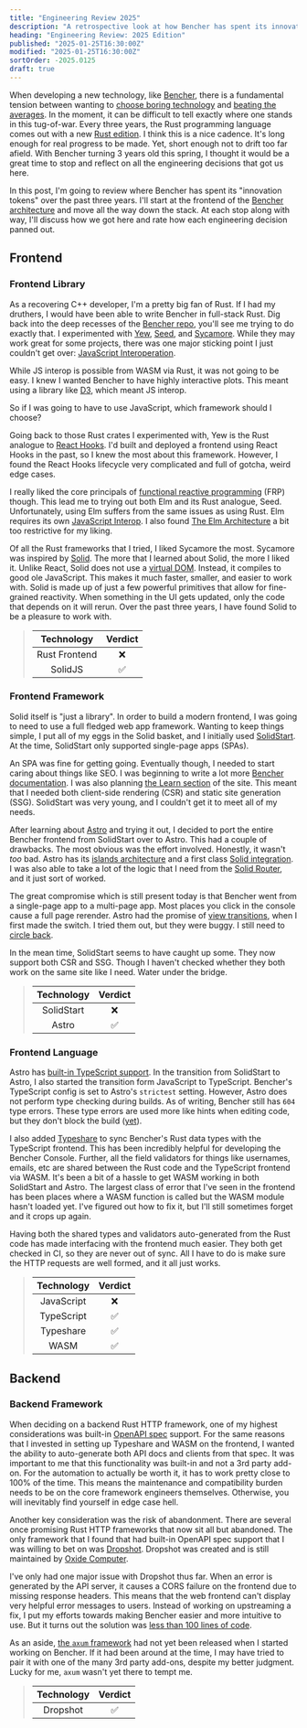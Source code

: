 ```yaml
---
title: "Engineering Review 2025"
description: "A retrospective look at how Bencher has spent its innovation tokens"
heading: "Engineering Review: 2025 Edition"
published: "2025-01-25T16:30:00Z"
modified: "2025-01-25T16:30:00Z"
sortOrder: -2025.0125
draft: true
---
```


When developing a new technology, like [Bencher][bencher],
there is a fundamental tension between wanting to [choose boring technology][choose boring technology]
and [beating the averages][beating the averages].
In the moment, it can be difficult to tell exactly where one stands in this tug-of-war.
Every three years, the Rust programming language comes out with a new [Rust edition][rust editions].
I think this is a nice cadence. It's long enough for real progress to be made.
Yet, short enough not to drift too far afield.
With Bencher turning 3 years old this spring,
I thought it would be a great time to stop and reflect on all the engineering decisions that got us here.

In this post, I'm going to review where Bencher has spent its "innovation tokens" over the past three years.
I'll start at the frontend of the [Bencher architecture][architecture] and move all the way down the stack.
At each stop along with way, I'll discuss how we got here and rate how each engineering decision panned out.

[bencher]: https://bencher.dev
[choose boring technology]: https://mcfunley.com/choose-boring-technology
[beating the averages]: https://paulgraham.com/avg.html
[rust editions]: https://doc.rust-lang.org/edition-guide/editions/
[architecture]: /docs/reference/architecture/

## Frontend


### Frontend Library

As a recovering C++ developer, I'm a pretty big fan of Rust.
If I had my druthers, I would have been able to write Bencher in full-stack Rust.
Dig back into the deep recesses of the [Bencher repo][bencher github],
you'll see me trying to do exactly that.
I experimented with [Yew][yew github], [Seed][seed github], and [Sycamore][sycamore github].
While they may work great for some projects,
there was one major sticking point I just couldn't get over: [JavaScript Interoperation][js ffi].

While JS interop is possible from WASM via Rust,
it was not going to be easy.
I knew I wanted Bencher to have highly interactive plots.
This meant using a library like [D3][d3 github],
which meant JS interop.

So if I was going to have to use JavaScript, which framework should I choose?

Going back to those Rust crates I experimented with,
Yew is the Rust analogue to [React Hooks][react hooks].
I'd built and deployed a frontend using React Hooks in the past,
so I knew the most about this framework.
However, I found the React Hooks lifecycle very complicated
and full of gotcha, weird edge cases.

I really liked the core principals of [functional reactive programming][functional reactive programming] (FRP) though.
This lead me to trying out both Elm and its Rust analogue, Seed.
Unfortunately, using Elm suffers from the same issues as using Rust.
Elm requires its own [JavaScript Interop][elm js interop].
I also found [The Elm Architecture][the elm architecture] a bit too restrictive for my liking.

Of all the Rust frameworks that I tried, I liked Sycamore the most.
Sycamore was inspired by [Solid][solid github].
The more that I learned about Solid, the more I liked it.
Unlike React, Solid does not use a [virtual DOM][react virtual dom].
Instead, it compiles to good ole JavaScript.
This makes it much faster, smaller, and easier to work with.
Solid is made up of just a few powerful primitives that allow for fine-grained reactivity.
When something in the UI gets updated, only the code that depends on it will rerun.
Over the past three years, I have found Solid to be a pleasure to work with.

> | Technology    | Verdict |
> | :--------:    | :-----: |
> | Rust Frontend |    ❌    |
> | SolidJS       |    ✅    |

[bencher github]: https://github.com/bencherdev/bencher
[yew github]: https://github.com/yewstack/yew
[seed github]: https://github.com/seed-rs/seed
[sycamore github]: https://github.com/sycamore-rs/sycamore
[js ffi]: https://rustwasm.github.io/docs/book/reference/js-ffi.html
[d3 github]: https://github.com/d3/d3
[react hooks]: https://react.dev/reference/react/hooks
[functional reactive programming]: https://en.wikipedia.org/wiki/Functional_reactive_programming
[elm js interop]: https://guide.elm-lang.org/interop/
[the elm architecture]: https://guide.elm-lang.org/architecture/
[solid github]: https://github.com/solidjs/solid
[react virtual dom]: https://legacy.reactjs.org/docs/faq-internals.html

### Frontend Framework

Solid itself is "just a library".
In order to build a modern frontend,
I was going to need to use a full fledged web app framework.
Wanting to keep things simple, I put all of my eggs in the Solid basket,
and I initially used [SolidStart][solid start github].
At the time, SolidStart only supported single-page apps (SPAs).

An SPA was fine for getting going.
Eventually though, I needed to start caring about things like SEO.
I was beginning to write a lot more [Bencher documentation][bencher docs].
I was also planning [the Learn section][bencher learn] of the site.
This meant that I needed both client-side rendering (CSR)
and static site generation (SSG).
SolidStart was very young, and I couldn't get it to meet all of my needs.

After learning about [Astro][astro] and trying it out,
I decided to port the entire Bencher frontend from SolidStart over to Astro.
This had a couple of drawbacks.
The most obvious was the effort involved.
Honestly, it wasn't _too_ bad.
Astro has its [islands architecture][astro islands] and
a first class [Solid integration][astro solid].
I was also able to take a lot of the logic that I need from the [Solid Router][solid router],
and it just sort of worked.

The great compromise which is still present today
is that Bencher went from a single-page app to a multi-page app.
Most places you click in the console cause a full page rerender.
Astro had the promise of [view transitions][astro view transitions],
when I first made the switch.
I tried them out, but they were buggy.
I still need to [circle back][github issue 556].

In the mean time, SolidStart seems to have caught up some.
They now support both CSR and SSG.
Though I haven't checked whether they both work on the same site like I need.
Water under the bridge.

> | Technology | Verdict |
> | :--------: | :-----: |
> | SolidStart |    ❌    |
> |   Astro    |    ✅    |

[solid start github]: https://github.com/solidjs/solid-start
[bencher docs]: /docs/
[bencher learn]: /learn/
[astro]: https://astro.build/
[astro islands]: https://docs.astro.build/en/concepts/islands/
[astro solid]: https://docs.astro.build/en/guides/integrations-guide/solid-js/
[solid router]: https://github.com/solidjs/solid-router
[astro view transitions]: https://docs.astro.build/en/guides/view-transitions/
[github issue 556]: https://github.com/bencherdev/bencher/issues/556

### Frontend Language

Astro has [built-in TypeScript support][astro typescript].
In the transition from SolidStart to Astro, I also started the transition form JavaScript to TypeScript.
Bencher's TypeScript config is set to Astro's `strictest` setting.
However, Astro does not perform type checking during builds.
As of writing, Bencher still has `604` type errors.
These type errors are used more like hints when editing code,
but they don't block the build ([yet][github issue 557]).

I also added [Typeshare][typeshare github] to sync Bencher's Rust data types with the TypeScript frontend.
This has been incredibly helpful for developing the Bencher Console.
Further, all the field validators for things like usernames, emails, etc
are shared between the Rust code and the TypeScript frontend via WASM.
It's been a bit of a hassle to get WASM working in both SolidStart and Astro.
The largest class of error that I've seen in the frontend has been places where a WASM function is called
but the WASM module hasn't loaded yet.
I've figured out how to fix it, but I'll still sometimes forget and it crops up again.

Having both the shared types and validators auto-generated from the Rust code
has made interfacing with the frontend much easier.
They both get checked in CI, so they are never out of sync.
All I have to do is make sure the HTTP requests are well formed,
and it all just works.

> | Technology | Verdict |
> | :--------: | :-----: |
> | JavaScript |    ❌    |
> | TypeScript |    ✅    |
> | Typeshare  |    ✅    |
> |   WASM     |    ✅    |

[astro typescript]: https://docs.astro.build/en/guides/typescript/
[github issue 557]: https://github.com/bencherdev/bencher/issues/557
[typeshare github]: https://github.com/1Password/typeshare

## Backend

### Backend Framework

When deciding on a backend Rust HTTP framework,
one of my highest considerations was built-in [OpenAPI spec][openapi spec] support.
For the same reasons that I invested in setting up Typeshare and WASM on the frontend,
I wanted the ability to auto-generate both API docs and clients from that spec.
It was important to me that this functionality was built-in and not a 3rd party add-on.
For the automation to actually be worth it, it has to work pretty close to 100% of the time.
This means the maintenance and compatibility burden needs to be on the core framework engineers themselves.
Otherwise, you will inevitably find yourself in edge case hell.

Another key consideration was the risk of abandonment.
There are several once promising Rust HTTP frameworks that now sit all but abandoned.
The only framework that I found that had built-in OpenAPI spec support
that I was willing to bet on was [Dropshot][dropshot github].
Dropshot was created and is still maintained by [Oxide Computer][oxide computer].

I've only had one major issue with Dropshot thus far.
When an error is generated by the API server, it causes a CORS failure on the frontend due to missing response headers.
This means that the web frontend can't display very helpful error messages to users.
Instead of working on upstreaming a fix, I put my efforts towards making Bencher easier and more intuitive to use.
But it turns out the solution was [less than 100 lines of code][dropshot github issue 1193].

As an aside, [the `axum` framework][axum github] had not yet been released when I started working on Bencher.
If it had been around at the time, I may have tried to pair it with one of the many 3rd party add-ons,
despite my better judgment.
Lucky for me, `axum` wasn't yet there to tempt me.

> | Technology | Verdict |
> | :--------: | :-----: |
> | Dropshot   |    ✅    |

[openapi spec]: https://swagger.io/specification/
[dropshot github]: https://github.com/oxidecomputer/dropshot
[oxide computer]: https://oxide.computer/
[dropshot github issue 1193]: https://github.com/oxidecomputer/dropshot/pull/1193
[axum github]: https://github.com/tokio-rs/axum
